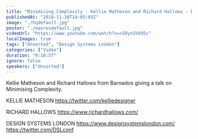 ```yaml
---
title: "Minimising Complexity - Kellie Matheson and Richard Hallows - Design Systems London"
publishedAt: "2018-11-30T14:05:03Z"
image: "./hqdefault.jpg"
poster: "./maxresdefault.jpg"
videoUrl: "https://www.youtube.com/watch?v=cG8ysSVdd5c"
localImages: true
tags: ["Unsorted", "Design Systems London"]
categories: ["Video"]
duration: "0:18:57"
ignore: false
speakers: ["Unsorted"]
---
```


Kellie Matheson and Richard Hallows from Barnados giving a talk on Minimising Complexity.

KELLIE MATHESON
https://twitter.com/kelliedesigner

RICHARD HALLOWS
https://www.richardhallows.com/

DESIGN SYSTEMS LONDON
https://www.designsystemslondon.com/
https://twitter.com/DSLconf
